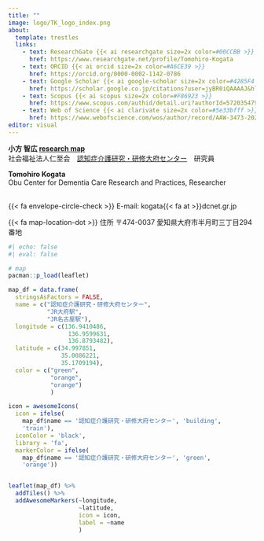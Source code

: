 ---
title: ""
image: logo/TK_logo_index.png
about: 
  template: trestles
  links:
    - text: ResearchGate {{< ai researchgate size=2x color=#00CCBB >}} 
      href: https://www.researchgate.net/profile/Tomohiro-Kogata
    - text: ORCID {{< ai orcid size=2x color=#A6CE39 >}}
      href: https://orcid.org/0000-0002-1142-0786
    - text: Google Scholar {{< ai google-scholar size=2x color=#4285F4 >}}
      href: https://scholar.google.co.jp/citations?user=jyBR0iQAAAAJ&hl
    - text: Scopus {{< ai scopus size=2x color=#F86923 >}}
      href: https://www.scopus.com/authid/detail.uri?authorId=57203547952
    - text: Web of Science {{< ai clarivate size=2x color=#5e33bfff >}}
      href: https://www.webofscience.com/wos/author/record/AAW-3473-2021
editor: visual
---

**小方 智広 [research map](https://researchmap.jp/kgt-tmhr "research map")\
**社会福祉法人仁至会　[認知症介護研究・研修大府センター](https://www.dcnet.gr.jp/center/obu/ "認知症介護研究・研修大府センター")　研究員

**Tomohiro Kogata\
**Obu Center for Dementia Care Research and Practices, Researcher\
\

{{< fa envelope-circle-check >}} E-mail: kogata{{< fa at >}}dcnet.gr.jp

{{< fa map-location-dot >}} 住所 〒474-0037 愛知県大府市半月町三丁目294番地

```{r}
#| echo: false
#| eval: false

# map
pacman::p_load(leaflet)

map_df = data.frame(
  stringsAsFactors = FALSE,
  name = c("認知症介護研究・研修大府センター", 
           "JR大府駅", 
           "JR名古屋駅"),
  longitude = c(136.9410486, 
                 136.9599631, 
                 136.8793482),
  latitude = c(34.997851, 
               35.0086221, 
               35.1709194),
  color = c("green", 
            "orange",
            "orange")
            )

icon = awesomeIcons(
  icon = ifelse(
    map_df$name == '認知症介護研究・研修大府センター', 'building',
    'train'),
  iconColor = 'black',
  library = 'fa',
  markerColor = ifelse(
    map_df$name == '認知症介護研究・研修大府センター', 'green',
    'orange'))


leaflet(map_df) %>% 
  addTiles() %>%
  addAwesomeMarkers(~longitude,
                    ~latitude,
                    icon = icon,
                    label = ~name
                    )
```
